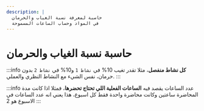 ```yaml
---
description: |
  حاسبة لمعرفة نسبة الغياب والحرمان
  في المواد وحساب الساعات المسموحة
---
```


# حاسبة نسبة الغياب والحرمان


:::info
**كل نشاط منفصل**، مثلا تقدر تغيب 10% في `نشاط 1` و10% في `نشاط 2` بدون حرمان، نفس الشيء مع النشاط النظري والعملي.
:::

:::info
عدد الساعات يقصد فيه **الساعات الفعلية اللي تحتاج تحضرها**، فمثلا اذا كانت مدة المحاضرة ساعتين وكانت محاضرة واحدة فقط كل اسبوع، هذا يعني انه عدد الساعات في الاسبوع هو 2
:::

<AbsenceCalculator />
